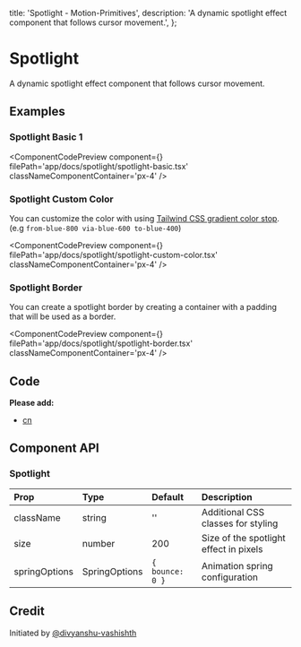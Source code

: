   title: 'Spotlight - Motion-Primitives',
  description:
    'A dynamic spotlight effect component that follows cursor movement.',
};


# Spotlight

A dynamic spotlight effect component that follows cursor movement.

## Examples

### Spotlight Basic 1

<ComponentCodePreview
  component={<SpotlightBasic />}
  filePath='app/docs/spotlight/spotlight-basic.tsx'
  classNameComponentContainer='px-4'
/>

### Spotlight Custom Color

You can customize the color with using [Tailwind CSS gradient color stop](https://tailwindcss.com/docs/gradient-color-stops). (e.g `from-blue-800 via-blue-600 to-blue-400`)

<ComponentCodePreview
  component={<SpotlightCustomColor />}
  filePath='app/docs/spotlight/spotlight-custom-color.tsx'
  classNameComponentContainer='px-4'
/>

### Spotlight Border

You can create a spotlight border by creating a container with a padding that will be used as a border.

<ComponentCodePreview
  component={<SpotlightBorder />}
  filePath='app/docs/spotlight/spotlight-border.tsx'
  classNameComponentContainer='px-4'
/>

## Code

<CodeBlock filePath='components/core/spotlight.tsx' />

**Please add:**

- [cn](https://github.com/ibelick/motion-primitives/blob/main/lib/utils.ts)

## Component API

### Spotlight

| Prop          | Type          | Default         | Description                            |
| :------------ | :------------ | :-------------- | :------------------------------------- |
| className     | string        | ''              | Additional CSS classes for styling     |
| size          | number        | 200             | Size of the spotlight effect in pixels |
| springOptions | SpringOptions | `{ bounce: 0 }` | Animation spring configuration         |

## Credit

Initiated by [@divyanshu-vashishth](https://github.com/divyanshu-vashishth)

